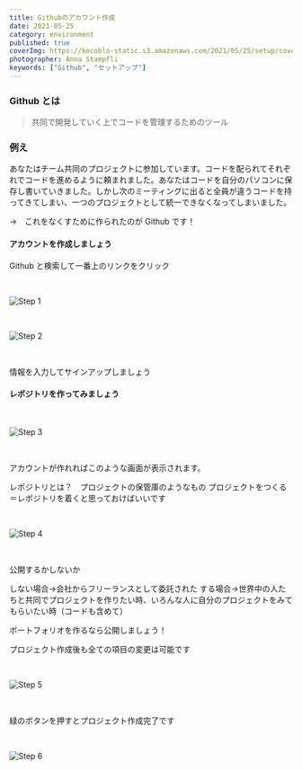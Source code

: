 ```yaml
---
title: Githubのアカウント作成
date: 2021-05-25
category: environment
published: true
coverImg: https://kocoblo-static.s3.amazonaws.com/2021/05/25/setup/cover-img.jpg
photographer: Anna Stampfli
keywords: ["Github", "セットアップ"]
---
```


### Github とは

> 共同で開発していく上でコードを管理するためのツール

### 例え

あなたはチーム共同のプロジェクトに参加しています。コードを配られてそれぞれでコードを進めるように頼まれました。あなたはコードを自分のパソコンに保存し書いていきました。しかし次のミーティングに出ると全員が違うコードを持ってきてしまい、一つのプロジェクトとして統一できなくなってしまいました。

->　これをなくすために作られたのが Github です！

#### アカウントを作成しましょう

Github と検索して一番上のリンクをクリック

<br />

![Step 1](https://kocoblo-static.s3.amazonaws.com/2021/05/25/step1.png)

<br />

![Step 2](https://kocoblo-static.s3.amazonaws.com/2021/05/25/step2.png)

<br />

情報を入力してサインアップしましょう

#### レポジトリを作ってみましょう

<br />

![Step 3](https://kocoblo-static.s3.amazonaws.com/2021/05/25/step3.png)

<br />

アカウントが作れればこのような画面が表示されます。

レポジトリとは？　プロジェクトの保管庫のようなもの
プロジェクトをつくる＝レポジトリを着くと思っておけばいいです

<br />

![Step 4](https://kocoblo-static.s3.amazonaws.com/2021/05/25/step4.png)

<br />

公開するかしないか

しない場合->会社からフリーランスとして委託された
する場合->世界中の人たちと共同でプロジェクトを作りたい時、いろんな人に自分のプロジェクトをみてもらいたい時（コードも含めて）

ポートフォリオを作るなら公開しましょう！

プロジェクト作成後も全ての項目の変更は可能です

<br />

![Step 5](https://kocoblo-static.s3.amazonaws.com/2021/05/25/step5.png)

<br />

緑のボタンを押すとプロジェクト作成完了です

<br />

![Step 6](https://kocoblo-static.s3.amazonaws.com/2021/05/25/step6.png)

